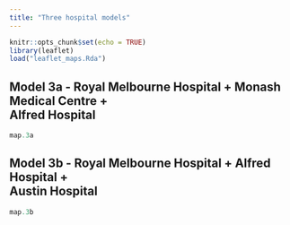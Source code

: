 ```yaml
---
title: "Three hospital models"
---
```


```r
knitr::opts_chunk$set(echo = TRUE)
library(leaflet)
load("leaflet_maps.Rda")
```


## Model 3a - Royal Melbourne Hospital + Monash Medical Centre + <br/>Alfred Hospital


```r
map.3a
```

## Model 3b - Royal Melbourne Hospital + Alfred Hospital + <br/>Austin Hospital
```r
map.3b
```


